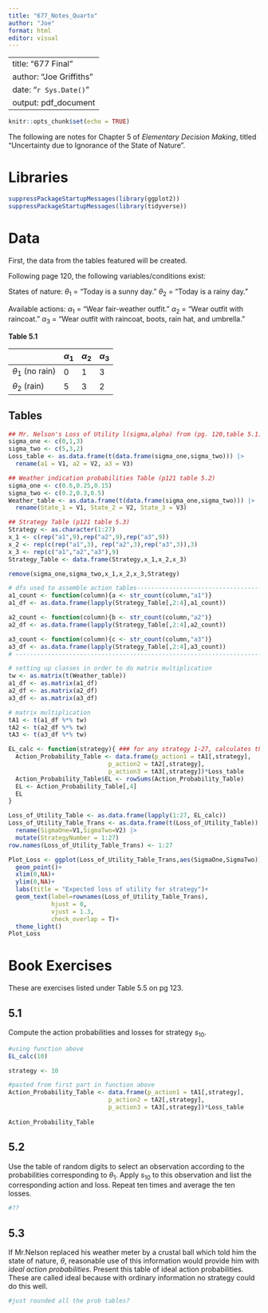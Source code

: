 ```yaml
---
title: "677_Notes_Quarto"
author: "Joe"
format: html
editor: visual
---
```


---
title: "677 Final"
author: "Joe Griffiths"
date: "`r Sys.Date()`"
output: pdf_document
---

```r
knitr::opts_chunk$set(echo = TRUE)
```

The following are notes for Chapter 5 of *Elementary Decision Making*, titled "Uncertainty due to Ignorance of the State of Nature".

# Libraries

```r
suppressPackageStartupMessages(library(ggplot2))
suppressPackageStartupMessages(library(tidyverse))
```

# Data

First, the data from the tables featured will be created.

Following page 120, the following variables/conditions exist:

States of nature: $\theta_1$ = "Today is a sunny day." $\theta_2$ = "Today is a rainy day."

Available actions: $\alpha_1$ = "Wear fair-weather outfit." $\alpha_2$ = "Wear outfit with raincoat." $\alpha_3$ = "Wear outfit with raincoat, boots, rain hat, and umbrella."

**Table 5.1**

|                      | $\alpha_1$ | $\alpha_2$ | $\alpha_3$ |
|----------------------|------------|------------|------------|
| $\theta_1$ (no rain) | 0          | 1          | 3          |
| $\theta_2$ (rain)    | 5          | 3          | 2          |

## Tables

```r
## Mr. Nelson's Loss of Utility l(sigma,alpha) from (pg. 120,table 5.1)
sigma_one <- c(0,1,3)
sigma_two <- c(5,3,2)
Loss_table <- as.data.frame(t(data.frame(sigma_one,sigma_two))) |> 
  rename(a1 = V1, a2 = V2, a3 = V3)

## Weather indication probabilities Table (p121 table 5.2)
sigma_one <- c(0.6,0.25,0.15)
sigma_two <- c(0.2,0.3,0.5)
Weather_table <- as.data.frame(t(data.frame(sigma_one,sigma_two))) |> 
  rename(State_1 = V1, State_2 = V2, State_3 = V3)

## Strategy Table (p121 table 5.3)
Strategy <- as.character(1:27)
x_1 <- c(rep("a1",9),rep("a2",9),rep("a3",9))
x_2 <- rep(c(rep("a1",3), rep("a2",3),rep("a3",3)),3)
x_3 <- rep(c("a1","a2","a3"),9)
Strategy_Table <- data.frame(Strategy,x_1,x_2,x_3)

remove(sigma_one,sigma_two,x_1,x_2,x_3,Strategy)
```

```r

# dfs used to assemble action tables--------------------------------------
a1_count <- function(column){a <- str_count(column,"a1")}
a1_df <- as.data.frame(lapply(Strategy_Table[,2:4],a1_count))

a2_count <- function(column){b <- str_count(column,"a2")}
a2_df <- as.data.frame(lapply(Strategy_Table[,2:4],a2_count))

a3_count <- function(column){c <- str_count(column,"a3")}
a3_df <- as.data.frame(lapply(Strategy_Table[,2:4],a3_count))
# ------------------------------------------------------------------------

# setting up classes in order to do matrix multiplication
tw <- as.matrix(t(Weather_table))
a1_df <- as.matrix(a1_df)
a2_df <- as.matrix(a2_df)
a3_df <- as.matrix(a3_df)

# matrix multiplication
tA1 <- t(a1_df %*% tw)
tA2 <- t(a2_df %*% tw)
tA3 <- t(a3_df %*% tw)

EL_calc <- function(strategy){ ### for any strategy 1-27, calculates the EL for sit. 1 and 2
  Action_Probability_Table <- data.frame(p_action1 = tA1[,strategy],
                            p_action2 = tA2[,strategy],
                            p_action3 = tA3[,strategy])*Loss_table
  Action_Probability_Table$EL <- rowSums(Action_Probability_Table)
  EL <- Action_Probability_Table[,4]
  EL
}

Loss_of_Utility_Table <- as.data.frame(lapply(1:27, EL_calc))
Loss_of_Utility_Table_Trans <- as.data.frame(t(Loss_of_Utility_Table)) |> 
  rename(SigmaOne=V1,SigmaTwo=V2) |> 
  mutate(StrategyNumber = 1:27)
row.names(Loss_of_Utility_Table_Trans) <- 1:27

Plot_Loss <- ggplot(Loss_of_Utility_Table_Trans,aes(SigmaOne,SigmaTwo))+
  geom_point()+
  xlim(0,NA)+
  ylim(0,NA)+
  labs(title = "Expected loss of utility for strategy")+
  geom_text(label=rownames(Loss_of_Utility_Table_Trans),
            hjust = 0,
            vjust = 1.3,
            check_overlap = T)+
  theme_light()
Plot_Loss

```

# Book Exercises

These are exercises listed under Table 5.5 on pg 123.

## 5.1

Compute the action probabilities and losses for strategy $s_{10}$.

```r
#using function above
EL_calc(10)

strategy <- 10

#pasted from first part in function above
Action_Probability_Table <- data.frame(p_action1 = tA1[,strategy],
                            p_action2 = tA2[,strategy],
                            p_action3 = tA3[,strategy])*Loss_table
  
Action_Probability_Table
```

## 5.2

Use the table of random digits to select an observation according to the probabilities corresponding to $\theta_1$. Apply $s_{10}$ to this observation and list the corresponding action and loss. Repeat ten times and average the ten losses.

```r
#??
```

## 5.3

If Mr.Nelson replaced his weather meter by a crustal ball which told him the state of nature, $\theta$, reasonable use of this information would provide him with *ideal action probabilities*. Present this table of ideal action probabilities. These are called ideal because with ordinary information no strategy could do this well.

```r
#just rounded all the prob tables?
```
